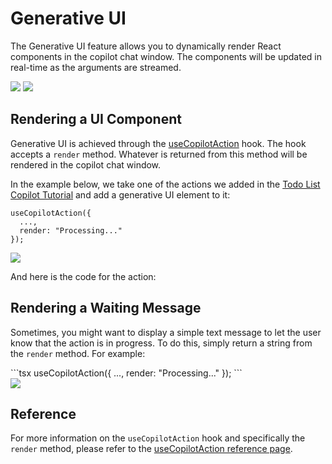 
# Generative UI

The Generative UI feature allows you to dynamically render React components in the copilot chat window. The components will be updated in real-time as the arguments are streamed.

<div className="flex flex-col md:flex-row gap-0">
  <Frame>
    <img
      src="/images/concepts/generative-ui/render-generative-spreadsheet.gif"
      className="w-auto"
    />
  </Frame>
  <Frame>
    <img
      src="/images/concepts/generative-ui/render-generative-presentation.gif"
      className="w-auto"
    />
  </Frame>
  </div>

## Rendering a UI Component

Generative UI is achieved through the [useCopilotAction](/reference/hooks/useCopilotAction) hook. The hook accepts a `render` method. Whatever is returned from this method will be rendered in the copilot chat window.

In the example below, we take one of the actions we added in the [Todo List Copilot Tutorial](/tutorial-ai-todo-list-copilot/step-4-copilot-actions) and add a generative UI element to it:

```tsx
useCopilotAction({
  ...,
  render: "Processing..."
});
```

<Frame>
  <img src="/images/concepts/generative-ui/example-delete-task.png" />
</Frame>

And here is the code for the action:

## Rendering a Waiting Message

Sometimes, you might want to display a simple text message to let the user know that the action is in progress. To do this, simply return a string from the `render` method. For example:

<div className="flex space-x-4 my-4">
  <div className="flex-1 h-full">
    ```tsx
    useCopilotAction({
      ...,
      render: "Processing..."
    });
    ```
  </div>
  <div>
    <Frame className="my-0">
      <img src="/images/concepts/generative-ui/render-string.gif" className="w-[300px] p-0" />
    </Frame>
  </div>
</div>

## Reference

For more information on the `useCopilotAction` hook and specifically the `render` method, please refer to the [useCopilotAction reference page](/reference/hooks/useCopilotAction#parameters).

